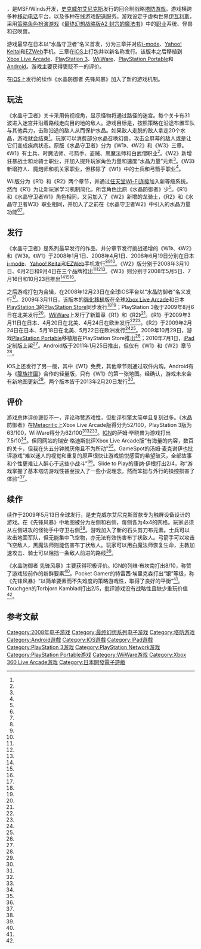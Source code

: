 {{NoteTA
| G1=Games
| G2=Square Enix
}}
{{Infobox VG
| title = 水晶守卫者
| japanese = クリスタル ガーディアンズ
| english = Crystal Defenders
| image =
| caption =
| developer = MSF/Winds
| artist = 伊藤龙马
| publisher = [[史克威尔艾尼克斯|史克威尔艾尼克斯]]
| platforms = [[移动电话|移动电话]]、[[iOS|iOS]]、[[Xbox_360|Xbox 360]]、[[PlayStation_3|PlayStation 3]]、[[Wii|Wii]]、[[PlayStation_Portable|PlayStation Portable]]、[[Android|Android]]
| released = {{Infobox VG/C|2008年1月1日|'''i-mode'''<br />{{vgr|JP|2008年1月1日<small>（W1）</small>|JP|2008年3月10日<small>（W2）</small>|JP|2008年5月5日<small>（W3）</small>}}'''Yahoo! Keitai'''<br />{{vgr|JP|2008年4月1日<small>（W1）</small>|JP|2008年6月2日<small>（W2）</small>|JP|2008年7月16日<small>（W3）</small>}}'''EZWeb'''<br />{{vgr|JP|2008年6月19日<small>（W1）</small>|JP|2008年9月4日<small>（W2）</small>|JP|2008年10月23日<small>（W3）</small>}}'''iOS'''<br />{{vgr|WW|2008年12月23日|WW|2010年7月1日<small>（iPad）</small>}}'''Xbox Live Arcade'''<br />{{vgr|WW|2009年3月11日}}'''PlayStation 3'''<br />{{vgr|JP|2009年3月11日|WW|2009年8月6日}}'''WiiWare'''<br /><u>R1</u><br />{{vgr|JP|2009年1月29日|NA|2009年4月20日|EU|2009年4月24日}}<u>R2</u><br />{{vgr|JP|2009年2月24日|NA|2009年5月18日|EU|2009年5月22日}}'''PlayStation Portable'''<br />{{vgr|WW|2009年10月29日}}'''Android'''<br />{{vgr|WW|2011年1月25日}}}}
| genre = [[塔防游戏|塔防]]
| modes = [[单人电子游戏|单人]]
}}

{{Vgname|水晶守卫者|ja=クリスタル ガーディアンズ，Crystal Guardians}}，是MSF/Winds开发，[[史克威尔艾尼克斯|史克威尔艾尼克斯]]发行的回合制战略[[塔防游戏|塔防游戏]]。游戏横跨多种[[移动电话|移动电话]]平台，以及多种在线游戏配送服务。游戏设定于虚构世界[[伊瓦利斯|伊瓦利斯]]，采用[[策略角色扮演游戏|策略角色扮演游戏]]《[[最终幻想战略版A2_封穴的魔法书|最终幻想战略版A2 封穴的魔法书]]》中的[[职业|职业]]系统、怪兽和召唤兽。

游戏最早在日本以“水晶守卫者”名义首发，分为三章并对应[[i-mode|i-mode]]、[[Yahoo!_Keitai|Yahoo! Keitai]]和[[EZWeb|EZWeb]]手机。三章在[[iOS|iOS]]上打包并以新名称{{Vgname|水晶防御者|ja=クリスタル・ディフェンダーズ|en=Crystal Defenders}}发行。该版本之后移植到[[Xbox_Live_Arcade|Xbox Live Arcade]]、[[PlayStation_3|PlayStation 3]]、[[WiiWare|WiiWare]]、[[PlayStation_Portable|PlayStation Portable]]和[[Android|Android]]。游戏主要获得褒贬不一的评价。

在[[iOS|iOS]]上发行的续作《水晶防御者 先锋风暴》加入了新的游戏机制。

== 玩法 ==

《水晶守卫者》关卡采用俯视视角，显示怪物将通过路径的迷宫。每个关卡有31波进入迷宫并沿着路线走向目的地的敌人。游戏目标是，按照策略在沿途布置军队与其他兵力，击败沿途的敌人从而保护水晶。如果敌人走脱的敌人拿走20个水晶，游戏就会结束<ref name="classes" />。玩家可以消费部分水晶召唤幻兽，攻击全屏幕的敌人或是让它们变成疾病状态。原版《水晶守卫者》分为《W1》、《W2》和《W3》三章。《W1》有士兵、时魔法师、弓箭手、盗贼、黑魔法师和白武僧职业<ref name="W1_jobs" />。《W2》新增狂暴战士和龙骑士职业，并加入提升玩家角色力量和速度“水晶力量”元素<ref name="W2_jobs" />。《W3》新增狩人、魔炮师和机关家职业，但移除了《W1》中的士兵和弓箭手职业<ref name="imode_W3" />。

Wii版分为《R1》和《R2》两个章节，并通过[[任天堂Wi-Fi连接|任天堂Wi-Fi连接]]加入新等级系统。然而《R1》为让新玩家学习机制简化，所含角色比原《水晶防御者》少<ref name="sill" />。《R1》和《水晶守卫者W1》角色相同，又另加入了《W2》新增的龙骑士，《R2》和《水晶守卫者W3》职业相同，并加入了之前在《水晶守卫者W2》中引入的水晶力量功能<ref name="R1_R2_jobs" /><ref name="R1_R2_differences" />。

== 发行 ==

《水晶守卫者》是系列最早发行的作品，并分章节发行挑战递增的《W1》、《W2》和《W3》。《W1》于2008年1月1日、2008年4月1日、2008年6月19日分别在日本[[i-mode|i-mode]]、[[Yahoo!_Keitai|Yahoo! Keitai]]和[[EZWeb|EZWeb]]手机发行<ref name="imode_W1" /><ref name="Keitai_W1" /><ref name="EZWeb_W1" />。《W2》版分别于2008年3月10日、6月2日和9月4日在三个品牌推出<ref name="imode_W2" /><ref name="Keitai_W2" /><ref name="EZWeb_W2" />。《W3》则分别于2008年5月5日、7月16日和10月23日推出<ref name="imode_W3" /><ref name="Keitai_W3" /><ref name="EZWeb_W3" />。

之后游戏打包为合辑，在2008年12月23日在全球iOS平台以“水晶防御者”名义发行<ref name="CD_iOS_release" />。2009年3月11日，该版本的[[游戏移植|强化移植]]版在全球[[Xbox_Live_Arcade|Xbox Live Arcade]]和日本[[PlayStation_3|PlayStation 3]]的[[PlayStation_Store|PlayStation Store]]同步发行<ref name="CD_PS3_xbox_JPrelease" /><ref name="CD_xbox_release" />；PlayStation 3版于2009年8月6日在北美发行<ref name="CD_PS3_release" />。[[WiiWare|WiiWare]]上发行了新篇章《R1》和《R2》<ref name="sill" />。《R1》于2009年3月11日在日本、4月20日在北美、4月24日在欧洲发行<ref name="CD_WiiR1_JPrelease" /><ref name="CD_WiiR1_NArelease" />。《R2》于2009年2月24日在日本、5月18日在北美、5月22日在欧洲发行<ref name="CD_WiiR2_JPrelease" /><ref name="CD_WiiR2_NArelease" />。2009年10月29日，游戏[[PlayStation_Portable|PlayStation Portable]]移植版在PlayStation Store推出<ref name="CD_PSP_release" />；2010年7月1日，[[iPad|iPad]]定制版上架<ref name="CD_iPad_release" />。Android版于2011年1月25日推出，但仅有《W1》和《W2》章节<ref name="CD_android_release" />。

iOS上还发行了另一版{{vgname|水晶防御者Plus|bold=no|ja=クリスタル・ディフェンダー ズ Plus|en=Crystal Defenders Plus}}，其中《W1》免费，其他章节则通过软件内购。Android有与《[[龍族拼圖|龍族拼圖]]》合作的轻量版，只有《W1》的第一张地图。经确认，游戏未来会有新地图更新<ref name="CDPlus_details" />。两个版本皆于2013年2月20日发行<ref name="CDPlus_release" />。

== 评价 ==

{{VG reviews
| title = 水晶防御者
| GR = XBLA：58%<ref name="gr_xbox" /><br />PS3：54%<ref name="gr_ps3" /><br />WiiWare：63%<ref name="gr_wii" />
| MC = XBLA：52<ref name="meta_xbox" /><br />PS3：63<ref name="meta_ps3" /><br />WiiWare：62<ref name="meta_wii" />
}}

游戏总体评价褒贬不一，评论称赞游戏性，但批评引擎太简单且复刻过多。《水晶防御者》在[[Metacritic|Metacritic]]上Xbox Live Arcade版得分为52/100，PlayStation 3版为63/100，WiiWare得分为62/100<ref name="meta_xbox" /><ref name="meta_ps3" /><ref name="meta_wii" />。[[IGN|IGN]]的萨姆·毕晓普为游戏打出7.5/10<ref name="IGN_CD_review" />。但同网站的瑞安·格迪斯批评Xbox Live Arcade版“有海量的内容，数百的关卡，但我在头五分钟就厌倦且不为所动”<ref name="IGN_CD_xbox" />。GameSpot的汤姆·麦克谢伊也批评游戏“难以迷人的视觉和重复的原声很快让游戏愉悦感官的希望破灭，全部故事和个性更难让人醉心于这些小战斗”<ref name="Gamespot_CD_review" />。Slide to Play的康纳·伊根打出2/4，称“游戏掌握了基本塔防游戏性甚至投入了一些小说理念，然而笨拙与外行的操控损害了体验”<font color="#777777"><ref name="Slide_CD_review" /></font>。

== 续作 ==

续作{{vgname|水晶防御者 先锋风暴|ja=クリスタル・ディフェンダーズ ヴァンガード・ストーム|en=Crystal Defenders: Vanguard Storm|bold=no}}于2009年5月13日全球发行，是史克威尔艾尼克斯首款专为触屏设备设计的游戏。在《先锋风暴》中地图被分为左侧和右侧，每侧各为4x4的网格。玩家必须从左侧进攻的怪物手中守卫右侧<ref name="industry" />。游戏加入了新的石头剪刀布元素。士兵可以攻击地面军队，但无能集中飞空物，亦无法有效伤害布丁状敌人。弓箭手可以攻击飞空敌人，黑魔法师则能伤害布丁状敌人。玩家可以用白魔法师恢复生命，主教加速攻击、骑士可以阻挡一条敌人前进的路线<ref name="Vangaurd_Storm_gameplay" />。

《水晶防御者 先锋风暴》主要获得积极评价。IGN的列维·布坎南打出8/10，称赞了游戏较前作的新鲜要素<ref name="IGN_CDVS_review" />。Pocket Gamer的特雷西·埃里克森打出“银”等级，称《先锋风暴》“以简单要素而不失难度的策略游戏性，取得了良好的平衡”<ref name="Pocket_CDVS_review" />。Touchgen的Torbjorn Kamblad打出2/5，批评游戏没有战略性且缺少重玩价值<ref name="Touch_CDVS_review" />。

== 参考文献 ==

{{Reflist|30em|refs=
<ref name="Vangaurd_Storm_gameplay">{{cite web|work=Siliconera|title=Crystal Defenders: Vanguard Storm Is Another Dose Of Final Fantasy Defense|accessdate=August 16, 2013|url=http://www.siliconera.com/2009/05/13/crystal-defenders-vanguard-storm-is-a-second-dose-of-final-fantasy-defense/|archive-date=2013-06-12|archive-url=https://web.archive.org/web/20130612180650/http://www.siliconera.com/2009/05/13/crystal-defenders-vanguard-storm-is-a-second-dose-of-final-fantasy-defense/|dead-url=no}}</ref>

<ref name="CDPlus_details">{{cite web|work=[[Famitsu|Famitsu]]|script-title=ja:『パズドラ』×『クリスタル･ディフェンダーズ』のコラボ第3弾が 決定 ついに"チョコボ"が降臨するぞ！|language=ja|date=February 19, 2013|accessdate=August 17, 2013|url=http://app.famitsu.com/20130219_131889/|archive-date=2013-08-29|archive-url=https://web.archive.org/web/20130829060141/http://app.famitsu.com/20130219_131889/|dead-url=no}}</ref>

<ref name="CDPlus_release">{{cite web|work=[[Famitsu|Famitsu]]|title=『クリスタル・ディフェンダーズ Plus』をプレイして『パズドラ』でチョコボをゲット！|language=ja|date=February 20, 2013|accessdate=October 29, 2013|url=http://app.famitsu.com/20130220_132114/|archive-date=2013-09-29|archive-url=https://web.archive.org/web/20130929112138/http://app.famitsu.com/20130220_132114|dead-url=no}}</ref>

<ref name="W1_jobs">{{cite web|work=Siliconera|title=Crystal Guardians W1, aka Final Fantasy Tower Defense|date=January 28, 2008|accessdate=August 17, 2013|url=http://www.siliconera.com/2008/01/28/crystal-guardians-w1-aka-final-fantasy-tower-defense/|archive-date=2013-11-09|archive-url=https://web.archive.org/web/20131109024222/http://www.siliconera.com/2008/01/28/crystal-guardians-w1-aka-final-fantasy-tower-defense/|dead-url=no}}</ref>

<ref name="W2_jobs">{{cite web|work=modojo|title=Square Enix Launches Final Fantasy: Crystal Guardians W2 (Import)|year=2008|accessdate=August 17, 2013|url=http://www.modojo.com/news/squareenix_launches_final_fantasy_crystal_guardians_w2_import|archive-date=2016-03-03|archive-url=https://web.archive.org/web/20160303234208/http://www.modojo.com/news/squareenix_launches_final_fantasy_crystal_guardians_w2_import|dead-url=no}}</ref>

<ref name="R1_R2_differences">{{cite web|work=Siliconera|title=Crystal Defenders R1 And R2 Spawning Overseas|date=February 27, 2009|accessdate=August 17, 2013|url=http://www.siliconera.com/2009/02/27/crystal-defenders-r1-and-r2-spawning-overseas/|archive-date=2015-01-30|archive-url=https://web.archive.org/web/20150130094511/http://www.siliconera.com/2009/02/27/crystal-defenders-r1-and-r2-spawning-overseas/|dead-url=no}}</ref>

<ref name="R1_R2_jobs">{{cite web|work=Siliconera|title=WiiWare Crystal Defenders Sold In Shards|date=February 17, 2009|accessdate=August 17, 2013|url=http://www.siliconera.com/2009/02/17/wiiware-crystal-defenders-sold-in-shards/|archive-date=2015-01-30|archive-url=https://web.archive.org/web/20150130133101/http://www.siliconera.com/2009/02/17/wiiware-crystal-defenders-sold-in-shards/|dead-url=no}}</ref>

<ref name="CD_PS3_release">{{cite web|work=[[IGN|IGN]]|title=Crystal Defenders PS3|accessdate=August 16, 2013|url=http://www.ign.com/games/crystal-defenders-14316085/ps3-14316082|archive-date=2013-04-23|archive-url=https://web.archive.org/web/20130423102037/http://www.ign.com/games/crystal-defenders-14316085/ps3-14316082|dead-url=no}}</ref>

<ref name="CD_iOS_release">{{cite web|work=Siliconera|title=Crystal Defenders Marks Square Enix’s Foray Into The iPhone|date=December 23, 2008|accessdate=August 16, 2013|url=http://www.siliconera.com/2008/12/23/crystal-defenders-marks-square-enixs-foray-into-the-iphone/|archive-date=2012-10-17|archive-url=https://web.archive.org/web/20121017004154/http://www.siliconera.com/2008/12/23/crystal-defenders-marks-square-enixs-foray-into-the-iphone/|dead-url=no}}</ref>

<ref name="CD_iPad_release">{{cite web|work=Gamespot|title= CRYSTAL DEFENDERS for iPad |date=December 23, 2008 |accessdate=August 16, 2013|url= http://www.gamespot.com/crystal-defenders-for-ipad/ }}</ref>

<ref name="CD_xbox_release">{{cite web|work=[[Square_Enix|Square Enix]]|title=CRYSTAL DEFENDERS AVAILABLE FOR DOWNLOAD TODAY ON XBOX LIVE ARCADE|accessdate=August 15, 2013|url=http://release.square-enix.com/na/2009/03/11.html|archive-date=2012-03-12|archive-url=https://web.archive.org/web/20120312062655/http://release.square-enix.com/na/2009/03/11.html|dead-url=no}}</ref>

<ref name="CD_android_release">{{cite web|work=[[IGN|IGN]]|title=Crystal Defenders Now Available for Android|accessdate=August 14, 2013|url=http://www.ign.com/articles/2011/01/26/crystal-defenders-now-available-for-android|archive-date=2015-06-22|archive-url=https://web.archive.org/web/20150622044624/http://www.ign.com/articles/2011/01/26/crystal-defenders-now-available-for-android|dead-url=no}}</ref>

<ref name="CD_PSP_release">{{cite web|work=[[IGN|IGN]]|title=Crystal Defenders PSP|accessdate=August 14, 2013|url=http://www.ign.com/games/crystal-defenders-14316085/psp-29147|archive-date=2013-07-22|archive-url=https://web.archive.org/web/20130722182155/http://www.ign.com/games/crystal-defenders-14316085/psp-29147|dead-url=no}}</ref>

<ref name="CD_WiiR1_JPrelease">{{cite web|work=[[Famitsu|Famitsu]]|title=群がる敵からクリスタルを死守せよ『クリスタル･ディ フェンダーズ R1』|language=ja|date=January 29, 2009|accessdate=August 14, 2013|url=http://www.famitsu.com/game/coming/1221333_1407.html|archive-date=2016-03-04|archive-url=https://web.archive.org/web/20160304075900/http://www.famitsu.com/game/coming/1221333_1407.html|dead-url=no}}</ref>

<ref name="CD_WiiR2_JPrelease">{{cite web|work=[[Famitsu|Famitsu]]|title=配信開始！ Wiiウェア用ソフト『クリスタル・ディ フェンダーズ R2』|language=ja|date=February 24, 2009|accessdate=August 14, 2013|url=http://www.famitsu.com/game/news/1222260_1124.html|archive-date=2012-04-19|archive-url=https://web.archive.org/web/20120419133538/http://www.famitsu.com/game/news/1222260_1124.html|dead-url=no}}</ref>

<ref name="CD_WiiR1_NArelease">{{cite web|work=[[IGN|IGN]]|title=Crystal Defenders R1|accessdate=August 16, 2013|url=http://www.ign.com/games/crystal-defenders-r1/wii-14316079|archive-date=2013-07-21|archive-url=https://web.archive.org/web/20130721023717/http://www.ign.com/games/crystal-defenders-r1/wii-14316079|dead-url=no}}</ref>

<ref name="CD_WiiR2_NArelease">{{cite web|work=[[IGN|IGN]]|title=Crystal Defenders R2|accessdate=August 16, 2013|url=http://www.ign.com/games/crystal-defenders-r2/wii-14323025|archive-date=2015-10-03|archive-url=https://web.archive.org/web/20151003234048/http://www.ign.com/games/crystal-defenders-r2/wii-14323025|dead-url=no}}</ref>

<ref name="classes">{{cite web|work=[[IGN|IGN]]|date=January 27, 2008|title=Final Fantasy Tactics Classes Feature in New Mobile Game|accessdate=March 28, 2013|url=http://www.ign.com/articles/2008/01/28/final-fantasy-tactics-classes-feature-in-new-mobile-game|archive-date=2014-02-20|archive-url=https://web.archive.org/web/20140220144704/http://www.ign.com/articles/2008/01/28/final-fantasy-tactics-classes-feature-in-new-mobile-game|dead-url=no}}</ref>

<ref name="imode_W1">{{cite web|work=[[Famitsu|Famitsu]]|title=クリスタルを守り抜くシミュレーションゲーム『クリ スタル ガーディアンズW1』がiモードに|language=ja|date=January 28, 2008|accessdate=March 28, 2013|url=http://www.famitsu.com/k_tai/news/1213231_1350.html|archive-date=2008-08-29|archive-url=https://web.archive.org/web/20080829213443/http://www.famitsu.com/k_tai/news/1213231_1350.html|dead-url=no}}</ref>

<ref name="imode_W2">{{cite web|work=[[Famitsu|Famitsu]]|title=やみつき度アップの 『クリスタル ガーディアンズ W2』が配信|language=ja|date=March 10, 2008|accessdate=August 14, 2013|url=http://www.famitsu.com/k_tai/news/1214081_1350.html|archive-date=2008-12-02|archive-url=https://web.archive.org/web/20081202045547/http://www.famitsu.com/k_tai/news/1214081_1350.html|dead-url=no}}</ref>

<ref name="imode_W3">{{cite web|work=[[Famitsu|Famitsu]]|title=こんどの敵は異属性パーティーで襲い来る！ 『クリスタル ガーディ アンズW3』が配信開始|language=ja|date=May 8, 2008|accessdate=August 14, 2013|url=http://www.famitsu.com/k_tai/news/1215040_1350.html|archive-date=2011-09-12|archive-url=https://web.archive.org/web/20110912195922/http://www.famitsu.com/k_tai/news/1215040_1350.html|dead-url=no}}</ref>

<ref name="Keitai_W1">{{cite web|work=[[Famitsu|Famitsu]]|date=April 1, 2008|title=Yahoo！ケータイに新コンテンツ登場 『クリスタル ガーディアンズW1|language=ja|accessdate=March 28, 2013|url=http://www.famitsu.com/k_tai/news/1214464_1350.html|archive-date=2008-06-03|archive-url=https://web.archive.org/web/20080603020240/http://www.famitsu.com/k_tai/news/1214464_1350.html|dead-url=no}}</ref>

<ref name="Keitai_W2">{{cite web|work=[[Famitsu|Famitsu]]|date=June 2, 2008|title=新要素、新ジョブが追加！ Yahoo!ケータイで『クリスタル ガー ディアンズ W2』の配信がスタート|language=ja|accessdate=August 14, 2013|url=http://www.famitsu.com/k_tai/news/1215541_1350.html|archive-date=2008-08-29|archive-url=https://web.archive.org/web/20080829214144/http://www.famitsu.com/k_tai/news/1215541_1350.html|dead-url=no}}</ref>

<ref name="Keitai_W3">{{cite web|work=Dangeki Online|date=July 16, 2008|title=Yahoo！ケータイで『クリスタル ガーディアンズW3』配信開始|language=ja|accessdate=August 14, 2013|url=http://dengekionline.com/elem/000/000/093/93077/|archive-date=2013-08-08|archive-url=https://web.archive.org/web/20130808213448/http://dengekionline.com/elem/000/000/093/93077/|dead-url=no}}</ref>

<ref name="EZWeb_W1">{{cite web|work=Game Watch|date=June 19, 2008|title=スクエニ、クリスタルを守る戦略シミュレーショ ン 「クリスタルガーディアンズW1」EZweb版配信 開始|language=ja|accessdate=March 28, 2013|url=http://game.watch.impress.co.jp/docs/20080619/cg.htm|archive-date=2013-06-28|archive-url=https://web.archive.org/web/20130628221619/http://game.watch.impress.co.jp/docs/20080619/cg.htm|dead-url=no}}</ref>

<ref name="EZWeb_W2">{{cite web|work=Dangeki Online|date=September 4, 2008|title=スクエニがEZweb用アプリ『クリスタル ガーディアンズW2』を配信|language=ja|accessdate=August 14, 2013|url=https://ssl.dengeki.com/elem/000/000/103/103664/|archive-date=2016-03-03|archive-url=https://web.archive.org/web/20160303235454/https://ssl.dengeki.com/elem/000/000/103/103664/|dead-url=no}}</ref>

<ref name="EZWeb_W3">{{cite web|work=Dangeki Online|date=October 23, 2008|title=ディフェンスSLG『クリスタル ガーディアンズW3』がEZwebに|language=ja|accessdate=August 14, 2013|url=https://ssl.dengeki.com/elem/000/000/115/115452/|archive-date=2016-03-04|archive-url=https://web.archive.org/web/20160304062323/https://ssl.dengeki.com/elem/000/000/115/115452/|dead-url=no}}</ref>

<ref name="CD_PS3_xbox_JPrelease">{{cite web|work=[[Famitsu|Famitsu]]|title=新機軸の『FFT』シリーズ！ PS3、Xbox LIVE アーケー ドで『クリスタル・ディフェンダーズ』が配信|language=ja|accessdate=March 28, 2013|date=March 11, 2009|url=http://www.famitsu.com/game/news/1222681_1124.html|archive-date=2013-05-13|archive-url=https://web.archive.org/web/20130513094809/http://www.famitsu.com/game/news/1222681_1124.html|dead-url=no}}</ref>

<ref name="IGN_CD_review">{{cite web|work=[[IGN|IGN]]|author=Sam Bishop|title=Crystal Defenders Review|date=August 13, 2009|accessdate=August 20, 2013|url=http://www.ign.com/articles/2009/08/14/crystal-defenders-review?page=1|archive-date=2016-07-02|archive-url=https://web.archive.org/web/20160702090627/http://www.ign.com/articles/2009/08/14/crystal-defenders-review?page=1|dead-url=no}}</ref>

<ref name="Gamespot_CD_review">{{cite web|work=Gamespot|author=Tom Mc Shea|title=Crystal Defenders Review|date=March 13, 2009|accessdate=August 20, 2013|url=http://www.gamespot.com/crystal-defenders/reviews/crystal-defenders-review-6206131/|archive-date=2012-07-22|archive-url=https://web.archive.org/web/20120722022157/http://www.gamespot.com/crystal-defenders/reviews/crystal-defenders-review-6206131/|dead-url=no}}</ref>

<ref name="IGN_CD_xbox">{{cite web|work=[[IGN|IGN]]|author=Ryan Geddes|title=Crystal Defenders Review|date=March 11, 2009|accessdate=August 20, 2013|url=http://www.ign.com/articles/2009/03/11/crystal-defenders-review-2|archive-date=2014-01-25|archive-url=https://web.archive.org/web/20140125191947/http://www.ign.com/articles/2009/03/11/crystal-defenders-review-2|dead-url=no}}</ref>

<ref name="Slide_CD_review">{{cite web|work=Slide to Play|author=Connor Egan|title=Crystal Defenders Review|date=January 8, 2009|accessdate=August 22, 2013|url=http://www.slidetoplay.com/review/crystal-defenders-review/|archive-date=2014-10-27|archive-url=https://web.archive.org/web/20141027050304/http://www.slidetoplay.com/review/crystal-defenders-review/|dead-url=no}}</ref>

<ref name="IGN_CDVS_review">{{cite web|work=[[IGN|IGN]]|author=Levi Buchanan|title=Crystal Defenders: Vanguard Storm Review|date=May 13, 2009|accessdate=March 28, 2013|url=http://www.ign.com/articles/2009/05/13/crystal-defenders-vanguard-storm-review|archive-date=2013-02-16|archive-url=https://web.archive.org/web/20130216022517/http://www.ign.com/articles/2009/05/13/crystal-defenders-vanguard-storm-review|dead-url=no}}</ref>

<ref name="Pocket_CDVS_review">{{cite web|work=Pocket Gamer|author=Tracy Erickson|title=Crystal Defenders: Vanguard Storm Review|date=May 14, 2009|accessdate=August 24, 2013|url=http://www.pocketgamer.co.uk/r/iPhone/Crystal+Defenders%3A+Vanguard+Storm/review.asp?c=1323}}{{dead link|date=2018年1月 |bot=InternetArchiveBot |fix-attempted=yes }}</ref>

<ref name="Touch_CDVS_review">{{cite web|work=Touchgen|author=Torbjorn Kamblad|title=Vanguard Storm Review|date=May 25, 2009|accessdate=September 17, 2013|url=http://www.touchgen.net/vanguard-storm-review|deadurl=yes|archiveurl=https://web.archive.org/web/20130605164531/http://www.touchgen.net/vanguard-storm-review|archivedate=2013年6月5日}}</ref>

<ref name="industry">{{cite web|work=Game Industry International|url=http://www.gamesindustry.biz/articles/crystal-defenders-vanguard-storm-iphone-monster-repeller-now-available-for-download-in-a-whopping-77-countries|title=CRYSTAL DEFENDERS VANGUARD STORM|date=May 13, 2009|accessdate=March 28, 2013|archive-date=2012-09-13|archive-url=https://web.archive.org/web/20120913024436/http://www.gamesindustry.biz/articles/crystal-defenders-vanguard-storm-iphone-monster-repeller-now-available-for-download-in-a-whopping-77-countries|dead-url=no}}</ref>

<ref name="gr_xbox">{{cite web|title=Crystal Defenders for XBox 360|work=Game Rankings|url=http://www.gamerankings.com/xbox360/957925-crystal-defenders/index.html|accessdate=August 22, 2013|archive-date=2013-11-02|archive-url=https://web.archive.org/web/20131102220404/http://www.gamerankings.com/xbox360/957925-crystal-defenders/index.html|dead-url=no}}</ref>

<ref name="gr_ps3">{{cite web|title=Crystal Defenders for PS3|work=Game Rankings|url=http://www.gamerankings.com/ps3/957927-crystal-defenders/index.html|accessdate=August 22, 2013|archive-date=2013-11-02|archive-url=https://web.archive.org/web/20131102225356/http://www.gamerankings.com/ps3/957927-crystal-defenders/index.html|dead-url=no}}</ref>

<ref name="gr_wii">{{cite web|title=Crystal Defenders R1 for Wii|work=Game Rankings|url=http://www.gamerankings.com/wii/956904-crystal-defenders-r1/index.html|accessdate=August 22, 2013|archive-date=2013-11-02|archive-url=https://web.archive.org/web/20131102212511/http://www.gamerankings.com/wii/956904-crystal-defenders-r1/index.html|dead-url=no}}</ref>

<ref name="meta_xbox">{{cite web|title=Crystal Defenders for XBox 360|work=Metacritic|url=http://www.metacritic.com/game/xbox-360/crystal-defenders|accessdate=March 28, 2013|archive-date=2012-10-23|archive-url=https://web.archive.org/web/20121023093410/http://www.metacritic.com/game/xbox-360/crystal-defenders|dead-url=no}}</ref>

<ref name="meta_ps3">{{cite web|work=Metacritic|accessdate=March 28, 2013|title=Crystal Defenders for PlayStation 3|url=http://www.metacritic.com/game/playstation-3/crystal-defenders|archive-date=2013-04-29|archive-url=https://web.archive.org/web/20130429221018/http://www.metacritic.com/game/playstation-3/crystal-defenders|dead-url=no}}</ref>

<ref name="meta_wii">{{cite web|work=Metacritic|title=Crystal Defenders R1 for Wii|accessdate=March 28, 2013|url=http://www.metacritic.com/game/wii/crystal-defenders-r1|archive-date=2012-11-22|archive-url=https://web.archive.org/web/20121122073403/http://www.metacritic.com/game/wii/crystal-defenders-r1|dead-url=no}}</ref>

<ref name="sill">{{cite web|work=Siliconera|url=http://www.siliconera.com/2009/01/22/which-version-of-crystal-defenders-should-you-get/|title=Which Version Of Crystal Defenders Should You Get?|date=January 22, 2009|author=Spencer|accessdate=March 28, 2013|archive-date=2013-06-12|archive-url=https://web.archive.org/web/20130612171451/http://www.siliconera.com/2009/01/22/which-version-of-crystal-defenders-should-you-get/|dead-url=no}}</ref>
}}

{{最终幻想系列|FF=FFXII}}

{{DEFAULTSORT:Crystal Guardians}}
[[Category:2008年电子游戏|Category:2008年电子游戏]]
[[Category:最终幻想系列电子游戏|Category:最终幻想系列电子游戏]]
[[Category:塔防游戏|Category:塔防游戏]]
[[Category:Android遊戲|Category:Android遊戲]]
[[Category:IOS遊戲|Category:IOS遊戲]]
[[Category:IPad遊戲|Category:IPad遊戲]]
[[Category:PlayStation_3游戏|Category:PlayStation 3游戏]]
[[Category:PlayStation_Network游戏|Category:PlayStation Network游戏]]
[[Category:PlayStation_Portable游戏|Category:PlayStation Portable游戏]]
[[Category:WiiWare游戏|Category:WiiWare游戏]]
[[Category:Xbox_360_Live_Arcade游戏|Category:Xbox 360 Live Arcade游戏]]
[[Category:日本開發電子遊戲|Category:日本開發電子遊戲]]
